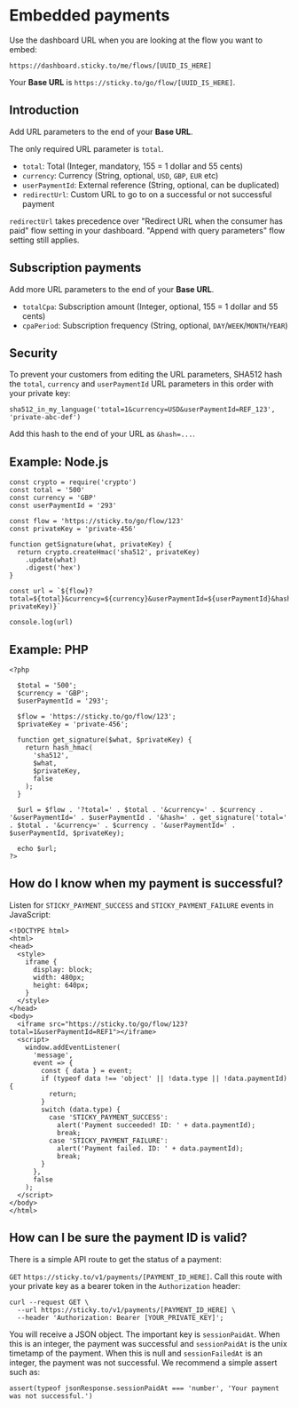 # Embedded payments

Use the dashboard URL when you are looking at the flow you want to embed:

`https://dashboard.sticky.to/me/flows/[UUID_IS_HERE]`

Your **Base URL** is `https://sticky.to/go/flow/[UUID_IS_HERE]`.

## Introduction

Add URL parameters to the end of your **Base URL**.

The only required URL parameter is `total`.

 - `total`: Total (Integer, mandatory, 155 = 1 dollar and 55 cents)
 - `currency`: Currency (String, optional, `USD`, `GBP`, `EUR` etc)
 - `userPaymentId`: External reference (String, optional, can be duplicated)
 - `redirectUrl`: Custom URL to go to on a successful or not successful payment

 `redirectUrl` takes precedence over "Redirect URL when the consumer has paid" flow setting in your dashboard. "Append with query parameters" flow setting still applies.

## Subscription payments

Add more URL parameters to the end of your **Base URL**.

 - `totalCpa`: Subscription amount (Integer, optional, 155 = 1 dollar and 55 cents)
 - `cpaPeriod`: Subscription frequency (String, optional, `DAY`/`WEEK`/`MONTH`/`YEAR`)

## Security

To prevent your customers from editing the URL parameters, SHA512 hash the `total`, `currency` and `userPaymentId` URL parameters in this order with your private key:

```
sha512_in_my_language('total=1&currency=USD&userPaymentId=REF_123', 'private-abc-def')
```

Add this hash to the end of your URL as `&hash=...`.

## Example: Node.js

```
const crypto = require('crypto')
const total = '500'
const currency = 'GBP'
const userPaymentId = '293'

const flow = 'https://sticky.to/go/flow/123'
const privateKey = 'private-456'

function getSignature(what, privateKey) {
  return crypto.createHmac('sha512', privateKey)
    .update(what)
    .digest('hex')
}

const url = `${flow}?total=${total}&currency=${currency}&userPaymentId=${userPaymentId}&hash=${getSignature(`total=${total}&currency=${currency}&userPaymentId=${userPaymentId}`, privateKey)}`

console.log(url)
```

## Example: PHP

```
<?php

  $total = '500';
  $currency = 'GBP';
  $userPaymentId = '293';

  $flow = 'https://sticky.to/go/flow/123';
  $privateKey = 'private-456';

  function get_signature($what, $privateKey) {
    return hash_hmac(
      'sha512',
      $what,
      $privateKey,
      false
    );
  }

  $url = $flow . '?total=' . $total . '&currency=' . $currency . '&userPaymentId=' . $userPaymentId . '&hash=' . get_signature('total=' . $total . '&currency=' . $currency . '&userPaymentId=' . $userPaymentId, $privateKey);

  echo $url;
?>
```

## How do I know when my payment is successful?

Listen for `STICKY_PAYMENT_SUCCESS` and `STICKY_PAYMENT_FAILURE` events in JavaScript:

```
<!DOCTYPE html>
<html>
<head>
  <style>
    iframe {
      display: block;
      width: 480px;
      height: 640px;
    }
  </style>
</head>
<body>
  <iframe src="https://sticky.to/go/flow/123?total=1&userPaymentId=REF1"></iframe>
  <script>
    window.addEventListener(
      'message',
      event => {
        const { data } = event;
        if (typeof data !== 'object' || !data.type || !data.paymentId) {
          return;
        }
        switch (data.type) {
          case 'STICKY_PAYMENT_SUCCESS':
            alert('Payment succeeded! ID: ' + data.paymentId);
            break;
          case 'STICKY_PAYMENT_FAILURE':
            alert('Payment failed. ID: ' + data.paymentId);
            break;
        }
      },
      false
    );
  </script>
</body>
</html>
```

## How can I be sure the payment ID is valid?

There is a simple API route to get the status of a payment:

`GET` `https://sticky.to/v1/payments/[PAYMENT_ID_HERE]`. Call this route with your private key as a bearer token in the `Authorization` header:

```
curl --request GET \
  --url https://sticky.to/v1/payments/[PAYMENT_ID_HERE] \
  --header 'Authorization: Bearer [YOUR_PRIVATE_KEY]';
```

You will receive a JSON object. The important key is `sessionPaidAt`. When this is an integer, the payment was successful and `sessionPaidAt` is the unix timetamp of the payment. When this is null and `sessionFailedAt` is an integer, the payment was not successful. We recommend a simple assert such as:

```
assert(typeof jsonResponse.sessionPaidAt === 'number', 'Your payment was not successful.')
```
